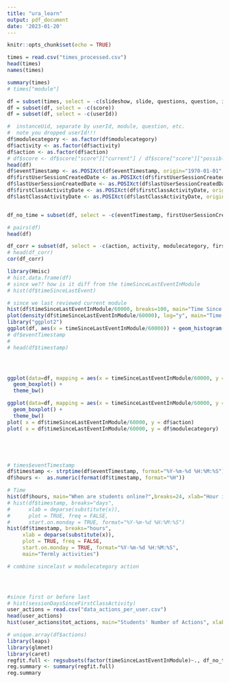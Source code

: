 ```yaml
---
title: "ura_learn"
output: pdf_document
date: '2023-01-20'
---
```


```r
knitr::opts_chunk$set(echo = TRUE)
```

```r
times = read.csv("times_processed.csv")
head(times)
names(times)
```

```r
summary(times) 
# times["module"]
```
```r
df = subset(times, select = -c(slideshow, slide, questions, question, instanceUid, destinationPageNumber, module, testRecordId, classId, className, TryAnother_flag, HowDidIDo_flag, moduleSessionPartition))
df = subset(df, select = -c(score))
df = subset(df, select = -c(userId))

#  instanceUid, separate by userId, module, question, etc.
#  note you dropped userId!!!
df$modulecategory <- as.factor(df$modulecategory)
df$activity <- as.factor(df$activity)
df$action <- as.factor(df$action)
# df$score <- df$score["score"]["current"] / df$score["score"]["possible"]
head(df)
df$eventTimestamp <- as.POSIXct(df$eventTimestamp, origin="1970-01-01", tz="EST")
df$firstUserSessionCreatedDate <- as.POSIXct(df$firstUserSessionCreatedDate, origin="1970-01-01", tz="EST")
df$lastUserSessionCreatedDate <- as.POSIXct(df$lastUserSessionCreatedDate, origin="1970-01-01", tz="EST")
df$firstClassActivityDate <- as.POSIXct(df$firstClassActivityDate, origin="1970-01-01", tz="EST")
df$lastClassActivityDate <- as.POSIXct(df$lastClassActivityDate, origin="1970-01-01", tz="EST")


df_no_time = subset(df, select = -c(eventTimestamp, firstUserSessionCreatedDate, lastUserSessionCreatedDate, firstClassActivityDate, lastClassActivityDate))

# pairs(df)
head(df)

df_corr = subset(df, select = -c(action, activity, modulecategory, firstClassActivityDate))
# head(df_corr)
cor(df_corr)
```

```r
library(Hmisc)
# hist.data.frame(df)
# since we?? how is it diff from the timeSinceLastEventInModule
# hist(df$timeSinceLastEvent)

# since we last reviewed current module
hist(df$timeSinceLastEventInModule/60000, breaks=100, main="Time Since Last Click", xlab="time (min)")
plot(density(df$timeSinceLastEventInModule/60000), log="y", main="Time Since Last Click", xlab="time (min)")
library("ggplot2")
ggplot(df, aes(x = timeSinceLastEventInModule/60000)) + geom_histogram(bins=100, colour = 'red') + scale_x_log10()
# df$eventTimestamp
# 
# head(df$timestamp)




ggplot(data=df, mapping = aes(x = timeSinceLastEventInModule/60000, y = modulecategory)) + 
  geom_boxplot() +
  theme_bw()

ggplot(data=df, mapping = aes(x = timeSinceLastEventInModule/60000, y = action)) + 
  geom_boxplot() +
  theme_bw()
plot( x = df$timeSinceLastEventInModule/60000, y = df$action)
plot( x = df$timeSinceLastEventInModule/60000, y = df$modulecategory)





# times$eventTimestamp
df$timestamp <- strptime(df$eventTimestamp, format="%Y-%m-%d %H:%M:%S")
df$hours <-  as.numeric(format(df$timestamp, format="%H"))

# Time
hist(df$hours, main="When are students online?",breaks=24, xlab="Hour in the day")
# hist(df$timestamp, breaks="days",
#      xlab = deparse(substitute(x)),
#      plot = TRUE, freq = FALSE,
#      start.on.monday = TRUE, format="%Y-%m-%d %H:%M:%S")
hist(df$timestamp, breaks="hours",
     xlab = deparse(substitute(x)),
     plot = TRUE, freq = FALSE,
     start.on.monday = TRUE, format="%Y-%m-%d %H:%M:%S",
     main="Termly activities")

# combine sincelast w modulecategory action




#since first or before last
# hist(sessionDaysSinceFirstClassActivity)
user_actions = read.csv("data_actions_per_user.csv")
head(user_actions)
hist(user_actions$tot_actions, main="Students' Number of Actions", xlab="number of actions")
```

```r
# unique.array(df$actions)
library(leaps)
library(glmnet)
library(caret)
regfit.full <- regsubsets(factor(timeSinceLastEventInModule)~., df_no_time)
reg.summary <- summary(regfit.full)
reg.summary
```

